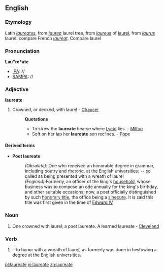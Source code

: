 ==English==

===Etymology===
Latin ''[[laureatus]]'', from ''[[laurea]]'' laurel tree, from ''[[laureus]]'' of [[laurel]], from ''[[laurus]]'' laurel: compare French ''[[lauréat]]''. Compare laurel

===Pronunciation===
'''Lau"re*ate'''
*[[IPA]]: //
*[[SAMPA]]: //

===Adjective===
'''laureate'''

# Crowned, or decked, with laurel - [[Chaucer]]
#:'''Quotations'''
#:*To strew the '''laureate''' hearse where [[Lycid]] lies. - [[Milton]]
#:*Soft on her lap her '''laureate''' son reclines. - [[Pope]]

====Derived terms====
*'''Poet laureate'''
*:''(Obsolete):'' One who received an honorable degree in grammar, including poetry and [[rhetoric]], at the English universities; -- so called as being presented with a wreath of laurel
*:''(England):''Formerly, an officer of the king's [[household]], whose business was to compose an ode annually for the king's birthday, and other suitable occasions; now, a poet officially distinguished by such [[honorary title]], the office being a [[sinecure]]. It is said this title was first given in the time of [[w:Edward IV|Edward IV]]

===Noun===
{{en-noun}}

# One crowned with laurel; a poet laureate. A learned laureate - [[Cleveland]]

===Verb===
{{en-verb|laureat|ing}}

# {{intransitive}}: To honor with a wreath of laurel, as formerly was done in bestowing a degree at the English universities.

[[pl:laureate]]
[[vi:laureate]]
[[zh:laureate]]